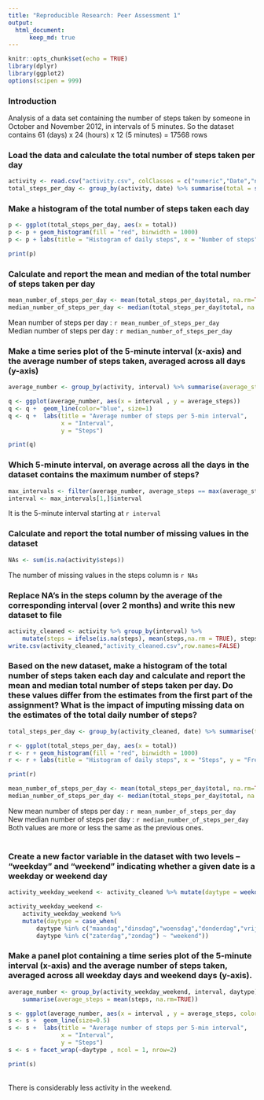 ```yaml
---
title: "Reproducible Research: Peer Assessment 1"
output: 
  html_document:
      keep_md: true
---
```


```r
knitr::opts_chunk$set(echo = TRUE)
library(dplyr)
library(ggplot2)
options(scipen = 999)
```

### Introduction

Analysis of a data set containing the number of steps taken
by someone in October and November 2012, in intervals of 5 minutes.
So the dataset contains 61 (days) x 24 (hours) x 12 (5 minutes) = 17568 rows


### Load the data and calculate the total number of steps taken per day

```r
activity <- read.csv("activity.csv", colClasses = c("numeric","Date","numeric"))
total_steps_per_day <- group_by(activity, date) %>% summarise(total = sum(steps, na.rm = FALSE))
```

### Make a histogram of the total number of steps taken each day

```r

p <- ggplot(total_steps_per_day, aes(x = total)) 
p <- p + geom_histogram(fill = "red", binwidth = 1000) 
p <- p + labs(title = "Histogram of daily steps", x = "Number of steps", y = "Frequency") 

print(p)
```

### Calculate and report the mean and median of the total number of steps taken per day

```r
mean_number_of_steps_per_day <- mean(total_steps_per_day$total, na.rm=TRUE) 
median_number_of_steps_per_day <- median(total_steps_per_day$total, na.rm=TRUE)
```
Mean number of steps per day : `r mean_number_of_steps_per_day`  \
Median number of steps per day : `r median_number_of_steps_per_day`


### Make a time series plot of the 5-minute interval (x-axis) and the average number of steps taken, averaged across all days (y-axis)

```r
average_number <- group_by(activity, interval) %>% summarise(average_steps = mean(steps, na.rm=TRUE))

q <- ggplot(average_number, aes(x = interval , y = average_steps)) 
q <- q +  geom_line(color="blue", size=1) 
q <- q +  labs(title = "Average number of steps per 5-min interval", 
               x = "Interval", 
               y = "Steps")

print(q)
```

### Which 5-minute interval, on average across all the days in the dataset contains the maximum number of steps?

```r
max_intervals <- filter(average_number, average_steps == max(average_steps))
interval <- max_intervals[1,]$interval
```
It is the 5-minute interval starting at `r interval`

### Calculate and report the total number of missing values in the dataset 
```r
NAs <- sum(is.na(activity$steps))
```
The number of missing values in the steps column is `r NAs`

### Replace NA's in the steps column by the average of the corresponding interval (over 2 months) and write this new dataset to file
```r
activity_cleaned <- activity %>% group_by(interval) %>% 
    mutate(steps = ifelse(is.na(steps), mean(steps,na.rm = TRUE), steps))
write.csv(activity_cleaned,"activity_cleaned.csv",row.names=FALSE)
```

### Based on the new dataset, make a histogram of the total number of steps taken each day and calculate and report the mean and median total number of steps taken per day. Do these values differ from the estimates from the first part of the assignment? What is the impact of imputing missing data on the estimates of the total daily number of steps?

```r
total_steps_per_day <- group_by(activity_cleaned, date) %>% summarise(total = sum(steps, na.rm = TRUE))

r <- ggplot(total_steps_per_day, aes(x = total)) 
r <- r + geom_histogram(fill = "red", binwidth = 1000) 
r <- r + labs(title = "Histogram of daily steps", x = "Steps", y = "Frequency") 

print(r)

mean_number_of_steps_per_day <- mean(total_steps_per_day$total, na.rm=TRUE)
median_number_of_steps_per_day <- median(total_steps_per_day$total, na.rm=TRUE)
```
New mean number of steps per day : `r mean_number_of_steps_per_day`  \
New median number of steps per day : `r median_number_of_steps_per_day`\
Both values are more or less the same as the previous ones.\
\

### Create a new factor variable in the dataset with two levels – “weekday” and “weekend” indicating whether a given date is a weekday or weekend day

```r
activity_weekday_weekend <- activity_cleaned %>% mutate(daytype = weekdays(date))

activity_weekday_weekend <-
    activity_weekday_weekend %>%
    mutate(daytype = case_when(
        daytype %in% c("maandag","dinsdag","woensdag","donderdag","vrijdag") ~ "weekday", 
        daytype %in% c("zaterdag","zondag") ~ "weekend"))
```

### Make a panel plot containing a time series plot of the 5-minute interval (x-axis) and the average number of steps taken, averaged across all weekday days and weekend days (y-axis).

```r
average_number <- group_by(activity_weekday_weekend, interval, daytype) %>% 
    summarise(average_steps = mean(steps, na.rm=TRUE))

s <- ggplot(average_number, aes(x = interval , y = average_steps, color = daytype)) 
s <- s +  geom_line(size=0.5) 
s <- s +  labs(title = "Average number of steps per 5-min interval", 
               x = "Interval", 
               y = "Steps")
s <- s + facet_wrap(~daytype , ncol = 1, nrow=2)

print(s)
```
\
There is considerably less activity in the weekend.

